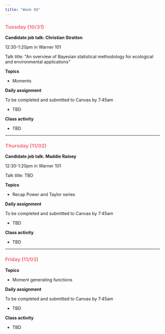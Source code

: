 ```yaml
---
title: "Week 08"
---
```


::: {style="color: #F66D7A"}
### Tuesday (10/31)
:::

**Candidate job talk: Christian Stratton**

12:30-1:20pm in Warner 101

Talk title: \"An overview of Bayesian statistical methodology for ecological and environmental applications\"

**Topics**

-   Moments

**Daily assignment**

To be completed and submitted to Canvas by 7:45am

-   TBD

**Class activity**

-   TBD

------------------------------------------------------------------------

::: {style="color: #F66D7A"}
### Thursday (11/02)
:::

**Candidate job talk: Maddie Rainey**

12:30-1:20pm in Warner 101

Talk title: TBD

**Topics**

-   Recap Power and Taylor series

**Daily assignment**

To be completed and submitted to Canvas by 7:45am

-   TBD

**Class activity**

-   TBD

------------------------------------------------------------------------

::: {style="color: #F66D7A"}
### Friday (11/03)
:::

**Topics**

-   Moment generating functions

**Daily assignment**

To be completed and submitted to Canvas by 7:45am

-   TBD

**Class activity**

-   TBD
